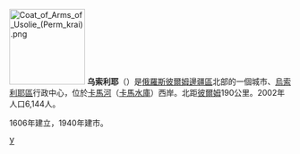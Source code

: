 {{coord|59|25|N|56|41|E|display=title}}
[[File:Coat_of_Arms_of_Usolie_(Perm_krai).png|135px]]
'''乌索利耶'''（{{lang-ru|Усо́лье}}）是[[俄羅斯|俄羅斯]][[彼爾姆邊疆區|彼爾姆邊疆區]]北部的一個城市、[[烏索利耶區|烏索利耶區]]行政中心，位於[[卡馬河|卡馬河]]（[[卡馬水庫|卡馬水庫]]）西岸。北距[[彼爾姆|彼爾姆]]190公里。2002年人口6,144人。

1606年建立，1940年建市。

{{彼爾姆邊疆區城市}}

[[Category:彼爾姆邊疆區城市|У]]